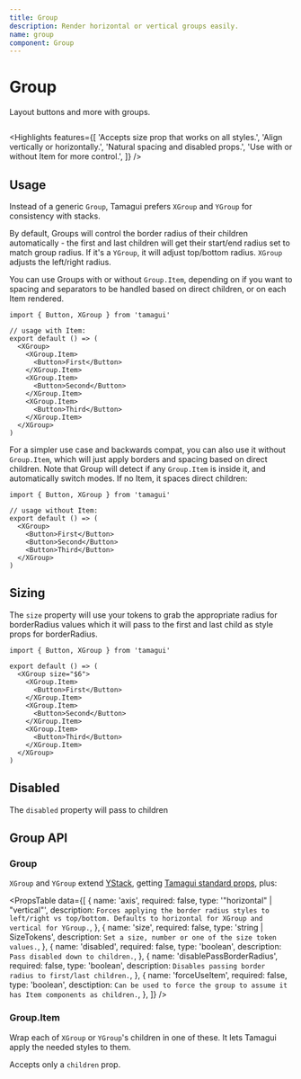 ```yaml
---
title: Group
description: Render horizontal or vertical groups easily.
name: group
component: Group
---
```


# Group

<Description>Layout buttons and more with groups.</Description>

<HeroContainer>
  <GroupDemo />
</HeroContainer>

```tsx hero template=Group

```

<Highlights
  features={[
    'Accepts size prop that works on all styles.',
    'Align vertically or horizontally.',
    'Natural spacing and disabled props.',
    'Use with or without Item for more control.',
  ]}
/>

## Usage

Instead of a generic `Group`, Tamagui prefers `XGroup` and `YGroup` for consistency with stacks.

By default, Groups will control the border radius of their children automatically - the first and last children will get their start/end radius set to match group radius. If it's a `YGroup`, it will adjust top/bottom radius. `XGroup` adjusts the left/right radius.

You can use Groups with or without `Group.Item`, depending on if you want to spacing and separators to be handled based on direct children, or on each Item rendered.

```tsx
import { Button, XGroup } from 'tamagui'

// usage with Item:
export default () => (
  <XGroup>
    <XGroup.Item>
      <Button>First</Button>
    </XGroup.Item>
    <XGroup.Item>
      <Button>Second</Button>
    </XGroup.Item>
    <XGroup.Item>
      <Button>Third</Button>
    </XGroup.Item>
  </XGroup>
)
```

For a simpler use case and backwards compat, you can also use it without `Group.Item`, which will just apply borders and spacing based on direct children. Note that Group will detect if any `Group.Item` is inside it, and automatically switch modes. If no Item, it spaces direct children:

```tsx
import { Button, XGroup } from 'tamagui'

// usage without Item:
export default () => (
  <XGroup>
    <Button>First</Button>
    <Button>Second</Button>
    <Button>Third</Button>
  </XGroup>
)
```

## Sizing

The `size` property will use your tokens to grab the appropriate radius for borderRadius values which it will pass to the first and last child as style props for borderRadius.

```tsx
import { Button, XGroup } from 'tamagui'

export default () => (
  <XGroup size="$6">
    <XGroup.Item>
      <Button>First</Button>
    </XGroup.Item>
    <XGroup.Item>
      <Button>Second</Button>
    </XGroup.Item>
    <XGroup.Item>
      <Button>Third</Button>
    </XGroup.Item>
  </XGroup>
)
```

## Disabled

The `disabled` property will pass to children

<HeroContainer>
  <GroupDisabledDemo />
</HeroContainer>

## Group API

### Group

`XGroup` and `YGroup` extend [YStack](/docs/components/stacks), getting [Tamagui standard props](/docs/intro/props), plus:

<PropsTable
  data={[
    {
      name: 'axis',
      required: false,
      type: '"horizontal" | "vertical"',
      description: `Forces applying the border radius styles to left/right vs top/bottom. Defaults to horizontal for XGroup and vertical for YGroup.`,
    },
    {
      name: 'size',
      required: false,
      type: 'string | SizeTokens',
      description: `Set a size, number or one of the size token values.`,
    },
    {
      name: 'disabled',
      required: false,
      type: 'boolean',
      description: `Pass disabled down to children.`,
    },
    {
      name: 'disablePassBorderRadius',
      required: false,
      type: 'boolean',
      description: `Disables passing border radius to first/last children.`,
    },
    {
      name: 'forceUseItem',
      required: false,
      type: 'boolean',
      desctiption: `Can be used to force the group to assume it has Item components as children.`,
    },
  ]}
/>

### Group.Item

Wrap each of `XGroup` or `YGroup`'s children in one of these. It lets Tamagui apply the needed styles to them.

Accepts only a `children` prop.
